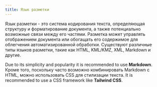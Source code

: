 ```yaml
---
title: Язык разметки
---
```


Язык разметки - это система кодирования текста, определяющая структуру и форматирование документа, а также потенциально возможные связи между его частями. Разметка может управлять отображением документа или обогащать его содержимое для облегчения автоматизированной обработки. Существуют различные типы языков разметки, такие как HTML, KML/KMZ, XML, Markdown и другие.

Due to its simplicity and popularity it is recommended to use <DynamicLink href="/start/markup-markdown">**Markdown**</DynamicLink>. Кроме того, поскольку часто возможно комбинировать Markdown с HTML, можно использовать CSS для стилизации текста. It is recommended to use a CSS framework like <DynamicLink href="/start/markup-tailwindcss">**Tailwind CSS**</DynamicLink>.
